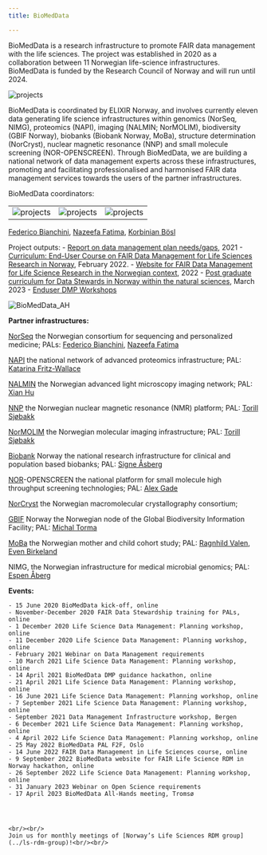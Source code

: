 ---
title: BioMedData

---

BioMedData is a research infrastructure to promote FAIR data management with the life sciences. The project was established in 2020 as a collaboration between 11 Norwegian life-science infrastructures. BioMedData is funded by the Research Council of Norway and will run until 2024.

![projects](/elixir-no-webpages/images/diverse/BioMedData_logo.png)

BioMedData is coordinated by ELIXIR Norway, and involves currently eleven data generating life science infrastructures within genomics (NorSeq, NIMG), proteomics (NAPI), imaging (NALMIN; NorMOLIM), biodiversity (GBIF Norway), biobanks (Biobank Norway, MoBa), structure determination (NorCryst), nuclear magnetic resonance (NNP) and small molecule screening (NOR-OPENSCREEN). Through BioMedData, we are building a national network of data management experts across these infrastructures, promoting and facilitating professionalised and harmonised FAIR data management services towards the users of the partner infrastructures.

BioMedData coordinators:

||||
:-:|:-:|:-:
![projects](../../assets/people/federico-bianchini.png)  | ![projects](../../assets/people/nazeefa-fatima.jpg) | ![projects](../../assets/people/korbinian.png)

[Federico Bianchini](https://www.mn.uio.no/kjemi/english/people/aca/fredebi/), [Nazeefa Fatima](https://www.mn.uio.no/ifi/english/people/adm/nazeefaf/index.html), [Korbinian Bösl](https://www.uib.no/en/persons/Korbinian.Boesl)

Project outputs:
    - [Report on data management plan needs/gaps](https://elixir.no/news/57/63/BioMedData-Report-on-data-management-plan-needsgapshttps://elixir-no.ds-wizard.org/projects/create/from-template), 2021
    - [Curriculum: End-User Course on FAIR Data Management for Life Sciences Research in Norway](https://doi.org/10.5281/zenodo.6104400), February 2022.
    - [Website for FAIR Data Management for Life Science Research in the Norwegian context](https://elixir.no/rdm-lookup/), 2022
    - [Post graduate curriculum for Data Stewards in Norway within the natural sciences](https://doi.org/10.5281/zenodo.7689715), March 2023
    - [Enduser DMP Workshops](https://elixir.no/doi.org/10.5281/zenodo.7140638)

![BioMedData_AH](/elixir-no-webpages/images/diverse/BioMedData_AH_Welcome.png)

**Partner infrastructures:**

[NorSeq](https://www.norseq.org/) the Norwegian consortium for sequencing and personalized medicine; PALs: [Federico Bianchini](https://www.mn.uio.no/kjemi/english/people/aca/fredebi/), [Nazeefa Fatima](https://www.mn.uio.no/ifi/personer/vit/nazeefaf/index.html)

[NAPI](https://www.napi.uio.no/) the national network of advanced proteomics infrastructure; PAL: [Katarina Fritz-Wallace](https://www.uib.no/en/persons/Katarina.Fritz-Wallace)

[NALMIN](http://nalmin.no/) the Norwegian advanced light microscopy imaging network; PAL: [Xian Hu](https://www.med.uio.no/ncmm/english/people/adm/edna/)

[NNP](https://nmr.h.uib.no/) the Norwegian nuclear magnetic resonance (NMR) platform; PAL: [Torill Sjøbakk](https://www.ntnu.edu/employees/torill.sjobakk)

[NorMOLIM](https://normolim.w.uib.no/) the Norwegian molecular imaging infrastructure; PAL: [Torill Sjøbakk](https://www.ntnu.edu/employees/torill.sjobakk)

[Biobank](https://bbmri.no/) Norway the national research infrastructure for clinical and population based biobanks; PAL: [Signe Åsberg](https://www.ntnu.no/ansatte/signe.asberg)

[NOR](http://www.openscreen.no/)-OPENSCREEN the national platform for small molecule high throughput screening technologies; PAL: [Alex Gade](https://www.med.uio.no/ncmm/english/people/aca/alexga/index.html)

[NorCryst](https://www.gbif.no/) the Norwegian macromolecular crystallography consortium;

[GBIF](https://www.gbif.no/) Norway the Norwegian node of the Global Biodiversity Information Facility; PAL: [Michal Torma](https://www.nhm.uio.no/english/about/organization/research-collections/people/michato/)

[MoBa](https://www.fhi.no/en/studies/moba/) the Norwegian mother and child cohort study; PAL: [Ragnhild Valen](https://www.fhi.no/en/about/departments-and-centres/genetics-and-bioinformatics/ragnhild-valen/), [Even Birkeland](https://www.fhi.no/om/organisasjon/genetikk-og-bioinformatikk/even-birkeland/)

NIMG, the Norwegian infrastructure for medical microbial genomics; PAL: [Espen Åberg](https://uit.no/ansatte/espen.aberg)



**Events:**

    - 15 June 2020 BioMedData kick-off, online
    - November-December 2020 FAIR Data Stewardship training for PALs, online
    - 1 December 2020 Life Science Data Management: Planning workshop, online
    - 11 December 2020 Life Science Data Management: Planning workshop, online
    - February 2021 Webinar on Data Management requirements
    - 10 March 2021 Life Science Data Management: Planning workshop, online
    - 14 April 2021 BioMedData DMP guidance hackathon, online
    - 21 April 2021 Life Science Data Management: Planning workshop, online
    - 16 June 2021 Life Science Data Management: Planning workshop, online
    - 7 September 2021 Life Science Data Management: Planning workshop, online
    - September 2021 Data Management Infrastructure workshop, Bergen
    - 6 December 2021 Life Science Data Management: Planning workshop, online
    - 4 April 2022 Life Science Data Management: Planning workshop, online
    - 25 May 2022 BioMedData PAL F2F, Oslo
    - 14 June 2022 FAIR Data Management in Life Sciences course, online
    - 9 September 2022 BioMedData website for FAIR Life Science RDM in Norway hackathon, online
    - 26 September 2022 Life Science Data Management: Planning workshop, online
    - 31 January 2023 Webinar on Open Science requirements
    - 17 April 2023 BioMedData All-Hands meeting, Tromsø




    <br/><br/>
    Join us for monthly meetings of [Norway’s Life Sciences RDM group](../ls-rdm-group)!<br/><br/>